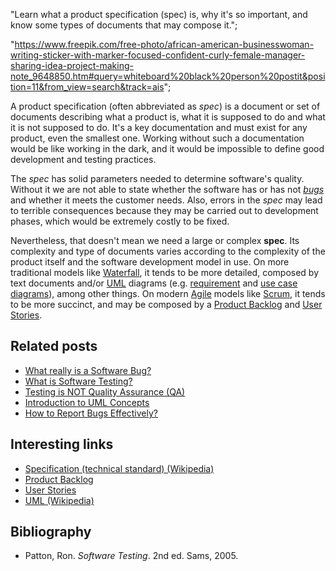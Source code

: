 





  "Learn what a product specification (spec) is, why it's so important, and know some types of documents that may compose it.";



  "https://www.freepik.com/free-photo/african-american-businesswoman-writing-sticker-with-marker-focused-confident-curly-female-manager-sharing-idea-project-making-note_9648850.htm#query=whiteboard%20black%20person%20postit&position=11&from_view=search&track=ais";








A product specification (often abbreviated as _spec_) is a document or set of documents describing what a product is, what it is supposed to do and what it is not supposed to do.
It's a key documentation and must exist for any product, even the smallest one. Working without such a documentation would be like working in the dark, and it would be impossible to define good development and testing practices.

The _spec_ has solid parameters needed to determine software's quality. Without it we are not able to state whether the software has or has not [_bugs_](/blog/what-really-is-a-software-bug/) and whether it meets the customer needs. Also, errors in the _spec_ may lead to terrible consequences because they may be carried out to development phases, which would be extremely costly to be fixed.

Nevertheless, that doesn't mean we need a large or complex **spec**.
Its complexity and type of documents varies according to the complexity of the product itself and the software development model in use. On more traditional models like [Waterfall](https://en.wikipedia.org/wiki/Waterfall_model), it tends to be more detailed, composed by text documents and/or [UML](https://en.wikipedia.org/wiki/Unified_Modeling_Language) diagrams (e.g. [requirement](https://www.sparxsystems.com/enterprise_architect_user_guide/modeling_languages/requirements_diagram.html) and [use case diagrams](https://en.wikipedia.org/wiki/Use_Case_Diagram)), among other things. On modern [Agile](https://en.wikipedia.org/wiki/Agile_software_development) models like [Scrum](<https://en.wikipedia.org/wiki/Scrum_(development)>), it tends to be more succinct, and may be composed by a [Product Backlog](https://www.mountaingoatsoftware.com/scrum/product-backlog) and [User Stories](https://www.agilemodeling.com/artifacts/userStory.htm).

## Related posts

- [What really is a Software Bug?](/blog/what-really-is-a-software-bug/)<br />
- [What is Software Testing?](/blog/what-is-software-testing/)<br />
- [Testing is NOT Quality Assurance (QA)](/blog/testing-is-not-quality-assurance-qa/)<br />
- [Introduction to UML Concepts](/blog/introduction-to-uml-concepts/)<br />
- [How to Report Bugs Effectively?](/blog/how-to-report-bugs-effectively/)

## Interesting links

- [Specification (technical standard) (Wikipedia)](https://en.wikipedia.org/wiki/Specification)<br />
- [Product Backlog](https://www.mountaingoatsoftware.com/scrum/product-backlog)<br />
- [User Stories](https://www.agilemodeling.com/artifacts/userStory.htm)<br />
- [UML (Wikipedia)](https://en.wikipedia.org/wiki/Unified_Modeling_Language)

## Bibliography

- Patton, Ron. _Software Testing_. 2nd ed. Sams, 2005.
